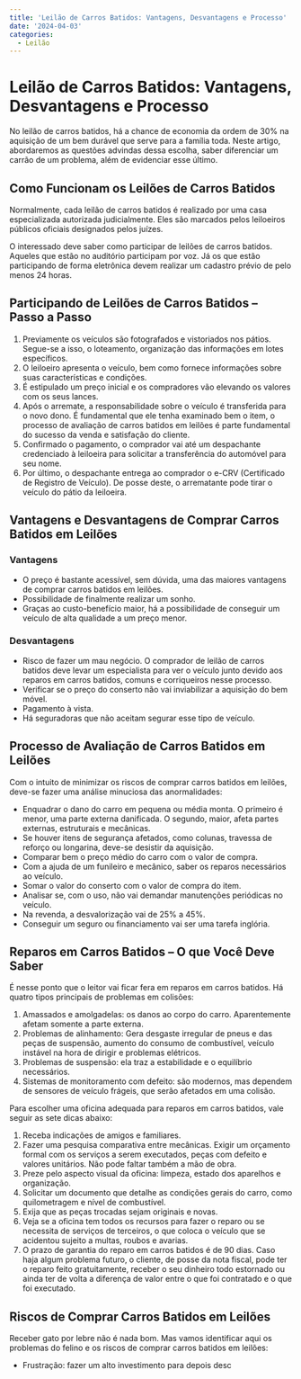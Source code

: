 ```yaml
---
title: 'Leilão de Carros Batidos: Vantagens, Desvantagens e Processo'
date: '2024-04-03'
categories: 
  - Leilão
---
```


# Leilão de Carros Batidos: Vantagens, Desvantagens e Processo

No leilão de carros batidos, há a chance de economia da ordem de 30% na aquisição de um bem durável que serve para a família toda. Neste artigo, abordaremos as questões advindas dessa escolha, saber diferenciar um carrão de um problema, além de evidenciar esse último.

## Como Funcionam os Leilões de Carros Batidos

Normalmente, cada leilão de carros batidos é realizado por uma casa especializada autorizada judicialmente. Eles são marcados pelos leiloeiros públicos oficiais designados pelos juízes.

O interessado deve saber como participar de leilões de carros batidos. Aqueles que estão no auditório participam por voz. Já os que estão participando de forma eletrônica devem realizar um cadastro prévio de pelo menos 24 horas.

## Participando de Leilões de Carros Batidos – Passo a Passo

1. Previamente os veículos são fotografados e vistoriados nos pátios. Segue-se a isso, o loteamento, organização das informações em lotes específicos.
2. O leiloeiro apresenta o veículo, bem como fornece informações sobre suas características e condições.
3. É estipulado um preço inicial e os compradores vão elevando os valores com os seus lances.
4. Após o arremate, a responsabilidade sobre o veículo é transferida para o novo dono. É fundamental que ele tenha examinado bem o item, o processo de avaliação de carros batidos em leilões é parte fundamental do sucesso da venda e satisfação do cliente.
5. Confirmado o pagamento, o comprador vai até um despachante credenciado à leiloeira para solicitar a transferência do automóvel para seu nome.
6. Por último, o despachante entrega ao comprador o e-CRV (Certificado de Registro de Veículo). De posse deste, o arrematante pode tirar o veículo do pátio da leiloeira.

## Vantagens e Desvantagens de Comprar Carros Batidos em Leilões

### Vantagens

- O preço é bastante acessível, sem dúvida, uma das maiores vantagens de comprar carros batidos em leilões.
- Possibilidade de finalmente realizar um sonho.
- Graças ao custo-benefício maior, há a possibilidade de conseguir um veículo de alta qualidade a um preço menor.

### Desvantagens

- Risco de fazer um mau negócio. O comprador de leilão de carros batidos deve levar um especialista para ver o veículo junto devido aos reparos em carros batidos, comuns e corriqueiros nesse processo.
- Verificar se o preço do conserto não vai inviabilizar a aquisição do bem móvel.
- Pagamento à vista.
- Há seguradoras que não aceitam segurar esse tipo de veículo.

## Processo de Avaliação de Carros Batidos em Leilões

Com o intuito de minimizar os riscos de comprar carros batidos em leilões, deve-se fazer uma análise minuciosa das anormalidades:

- Enquadrar o dano do carro em pequena ou média monta. O primeiro é menor, uma parte externa danificada. O segundo, maior, afeta partes externas, estruturais e mecânicas.
- Se houver itens de segurança afetados, como colunas, travessa de reforço ou longarina, deve-se desistir da aquisição.
- Comparar bem o preço médio do carro com o valor de compra.
- Com a ajuda de um funileiro e mecânico, saber os reparos necessários ao veículo.
- Somar o valor do conserto com o valor de compra do item.
- Analisar se, com o uso, não vai demandar manutenções periódicas no veículo.
- Na revenda, a desvalorização vai de 25% a 45%.
- Conseguir um seguro ou financiamento vai ser uma tarefa inglória.

## Reparos em Carros Batidos – O que Você Deve Saber

É nesse ponto que o leitor vai ficar fera em reparos em carros batidos. Há quatro tipos principais de problemas em colisões:

1. Amassados e amolgadelas: os danos ao corpo do carro. Aparentemente afetam somente a parte externa.
2. Problemas de alinhamento: Gera desgaste irregular de pneus e das peças de suspensão, aumento do consumo de combustível, veículo instável na hora de dirigir e problemas elétricos.
3. Problemas de suspensão: ela traz a estabilidade e o equilíbrio necessários.
4. Sistemas de monitoramento com defeito: são modernos, mas dependem de sensores de veículo frágeis, que serão afetados em uma colisão.

Para escolher uma oficina adequada para reparos em carros batidos, vale seguir as sete dicas abaixo:

1. Receba indicações de amigos e familiares.
2. Fazer uma pesquisa comparativa entre mecânicas. Exigir um orçamento formal com os serviços a serem executados, peças com defeito e valores unitários. Não pode faltar também a mão de obra.
3. Preze pelo aspecto visual da oficina: limpeza, estado dos aparelhos e organização.
4. Solicitar um documento que detalhe as condições gerais do carro, como quilometragem e nível de combustível.
5. Exija que as peças trocadas sejam originais e novas.
6. Veja se a oficina tem todos os recursos para fazer o reparo ou se necessita de serviços de terceiros, o que coloca o veículo que se acidentou sujeito a multas, roubos e avarias.
7. O prazo de garantia do reparo em carros batidos é de 90 dias. Caso haja algum problema futuro, o cliente, de posse da nota fiscal, pode ter o reparo feito gratuitamente, receber o seu dinheiro todo estornado ou ainda ter de volta a diferença de valor entre o que foi contratado e o que foi executado.

## Riscos de Comprar Carros Batidos em Leilões

Receber gato por lebre não é nada bom. Mas vamos identificar aqui os problemas do felino e os riscos de comprar carros batidos em leilões:

- Frustração: fazer um alto investimento para depois desc
